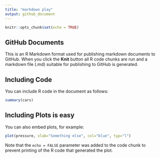 ```yaml
---
title: "markdown play"
output: github_document
---
```


```r
knitr::opts_chunk$set(echo = TRUE)
```

## GitHub Documents

This is an R Markdown format used for publishing markdown documents to GitHub. When you click the **Knit** button all R code chunks are run and a markdown file (.md) suitable for publishing to GitHub is generated.

## Including Code

You can include R code in the document as follows:

```r
summary(cars)
```

## Including Plots is easy

You can also embed plots, for example:

```r
plot(pressure, xlab="Something else", col="blue", typ="l")
```

Note that the `echo = FALSE` parameter was added to the code chunk to prevent printing of the R code that generated the plot.
